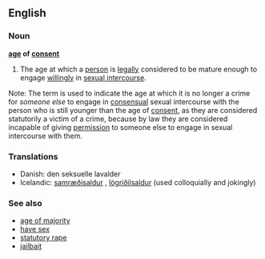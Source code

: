 ==English==
===Noun===
'''[[age]] of [[consent]]'''
#The age at which a [[person]] is [[legally]] considered to be mature enough to engage [[willingly]] in [[sexual intercourse]].
Note: The term is used to indicate the age at which it is no longer a crime for ''someone else'' to engage in [[consensual]] sexual intercourse with the person who is still younger than the age of [[consent]], as they are considered statutorily a victim of a crime, because by law they are considered incapable of giving [[permission]] to someone else to engage in sexual intercourse with them.

===Translations===
*Danish: den seksuelle lavalder
*Icelandic: [[samræðisaldur]] {{m}}, [[lögriðilsaldur]] {{m}} (used colloquially and jokingly)

===See also===
* [[age of majority]]
* [[have sex]]
* [[statutory rape]]
* [[jailbait]]